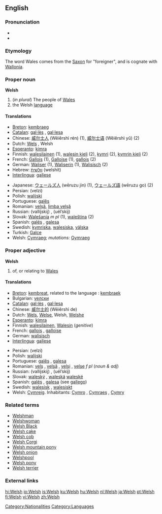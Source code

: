 {{interwiktionary|code=cy}}
{{see|welsh}}
==English==
{{wikipedia}}

===Pronunciation===
*{{IPA|/wɛlʃ/}}
*{{SAMPA|/wElS/}}

===Etymology===
The word Wales comes from the [[Saxon]] for "foreigner", and is cognate with [[Wallonia]].

===Proper noun===
'''Welsh'''
#(''in plural'') The people of [[Wales]]
# the Welsh [[language]]

====Translations====
{{top}}
*[[Breton]]: [[kembraeg]] {{m}}
*[[Catalan]]: [[gal·lès]] {{m}}, [[gal·lesa]] {{f}}
*Chinese: [[威尔士人]] (Wēiěrshì rén) (1), [[威尔士语]] (Wēiěrshì yǔ) (2)
*Dutch: [[Wels]] {{n}}, Welsh {{n}}
*[[Esperanto]]: [[kimra]]
*Finnish: [[walesilainen]] (1), [[walesin kieli]] (2), [[kymri]] (2), [[kymrin kieli]] (2)
*French: [[Gallois]] {{m}} (1), [[Galloise]] {{f}} (1), [[gallois]] {{m}} (2)
*German: [[Waliser]] {{m}} (1), [[Waliserin]] {{f}} (1), [[Walisisch]] (2)
*Hebrew: [[וולשית]] (welshít)
*[[Interlingua]]: [[gallese]]
{{mid}}
*Japanese: [[ウェールズ人]] (wēruzu jin) (1), [[ウェールズ語]] (wēruzu go) (2)
*Persian: {{FAchar|[[ولزی]]}} (velzi)
*Polish: [[walijski]]
*Portuguese: [[galês]] {{m}}
*Romanian: [[velşă]], [[limba velşă]] {{f}}
*Russian: {{trad|ru|валлийский}} (vallíjskij) {{m}}, {{trad|ru|уэльский}} (uél’skij) {{m}}
*Slovak: [[Walešania]] ''m pl'' (1), [[waleština]] {{f}} (2)
*Spanish: [[galés]] {{m}}, [[galesa]] {{f}}
*Swedish: [[kymriska]], [[walesiska]], [[välska]]
*Turkish: [[Galce]]
*Welsh: [[Cymraeg]]; ''mutations:'' [[Gymraeg]]
{{bottom}}

===Proper adjective===
'''Welsh'''
# of, or relating to [[Wales]]

====Translations====
{{top}}
*[[Breton]]: [[kembreat]], related to the language : [[kembraek]]
*Bulgarian: [[уелски]] {{m}}
*[[Catalan]]: [[gal·lès]] {{m}}, [[gal·lesa]] {{f}}
*Chinese: [[威尔士的]] (Wēiěrshì de)
*Dutch: [[Wels]], [[Welse]], Welsh, [[Welshe]]
*[[Esperanto]]: [[kimra]]
*Finnish: [[walesilainen]], [[Wales#Finnish|Walesin]] (''genitive'')
*French: [[gallois]] {{m}}, [[galloise]] {{f}}
*German: [[walisisch]]
*[[Interlingua]]: [[gallese]]
{{mid}}
*Persian: {{FAchar|[[ولزی]]}} (velzi)
*Polish: [[walijski]]
*Portuguese: [[galês]] {{m}}, [[galesa]] {{f}}
*Romanian: [[velş]] {{m}}, [[velşă]] {{f}}, [[velşi]] {{p}}, [[velşe]] ''f pl'' (''noun & adj'')
*Russian: {{trad|ru|валлийский}} (vallíjskij) {{m}}, {{trad|ru|уэльский}} (uél’skij) {{m}}
*Slovak: [[waleský]] {{m}}, [[waleská]] {{f}} [[waleské]] {{n}}
*Spanish: [[galés]] {{m}}, [[galesa]] {{f}} (see [[gallego]])
*Swedish: [[walesisk]] {{c}}, [[walesiskt]] {{n}}
*Welsh: [[Cymreig]]. Inhabitants: [[Cymro]] {{m}}, [[Cymraes]] {{f}}, [[Cymry]] {{p}}
{{bottom}}

===Related terms===
*[[Welshman]]
*[[Welshwoman]]
*[[Welsh Black]]
*[[Welsh cake]]
*[[Welsh cob]]
*[[Welsh Corgi]]
*[[Welsh mountain pony]]
*[[Welsh onion]]
*[[Welshpool]]
*[[Welsh pony]]
*[[Welsh terrier]]

===External links===
{{ethnologue|code=cym}}

[[Category:Nationalities]]
[[Category:Languages]]

[[hi:Welsh]]
[[io:Welsh]]
[[is:Welsh]]
[[ku:Welsh]]
[[hu:Welsh]]
[[nl:Welsh]]
[[ja:Welsh]]
[[pt:Welsh]]
[[fi:Welsh]]
[[vi:Welsh]]
[[zh:Welsh]]